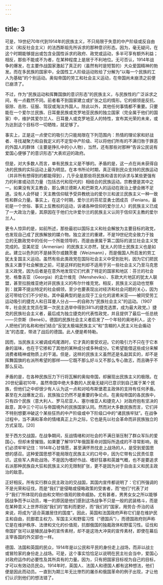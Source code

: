 ```yaml
---
---
---
```

title: 3
---




可是，19世纪70年代到1914年的民族主义，不只局限于失意的中产阶级或反自由主义（和反社会主义）的法西斯祖先所诉求的那种意识形态。因为，毫无疑问，在这个时期能够提出或包含全国性诉求的政府、政党或运动，多半可享有额外利益；相反，那些不能或不为者，在某种程度上是居于不利地位。无可否认，1914年战争的爆发，在主要作战国家激起了真正的（虽然有时是短暂的）大众爱国精神的勃发。而在多民族的国家中，全国性工人阶级运动败给了分解为“以每一个民族的工人为基础”的个别运动。奥匈帝国的劳工和社会主义运动，在帝国尚未崩溃之前便已崩溃了。

不过，作为“民族运动和挥舞国旗的意识形态”的民族主义，与民族性的广泛诉求之间，有一点截然不同。前者看不到国家建立或扩张之后的情形。它的纲领是反抗、驱除、击败、征服、驾驭或淘汰外国人。除此以外，其他任何事情都不重要。只要能在一个爱尔兰民族、日耳曼民族或克罗地亚民族的独立国家（完全属于他们的国家）中，维护其爱尔兰人、日耳曼人或克罗地亚人的特性，宣布其光荣的未来，或为达到这个目标尽一切牺牲，就足够了。

事实上，正是这一点使它的吸引力只能局限在下列范围内：热情的理论家和好战者、寻找凝聚力和自我定义的不定型中产阶级、可以将他们所有的不满归咎于罪恶的外国人的群体（主要是挣扎中的小人物），当然，还有那些对那种“告诉公民说有爱国心便够了的意识形态”大表欢迎的政府。

但是，对大多数人而言，单有民族主义是不够的。矛盾的是，这一点在尚未获得自决的民族的实际运动上最为明显。在本书所论时期，真正得到民众支持的民族运动（并非所有想得到的都能得到），几乎全是那些将民族和语言的诉求与某些更强有力的利害或动员力量（包括古代和现代的）相结合的民族运动。宗教便是其中之一。如果没有天主教会，那么佛兰德斯人和巴斯克人的运动在政治上便会微不足道。没有人会怀疑：天主教信仰赋予受异教统治的爱尔兰和波兰民族主义一种一致性和群众力量。事实上，在这个时期，爱尔兰的芬尼亚勇士团成员（Fenians，最初是一个世俗、事实上反教权的运动，诉诸各种信仰的爱尔兰人）的民族主义已成了一大政治力量，其原因在于他们允许爱尔兰的民族主义认同于信仰天主教的爱尔兰人。

更令人惊异的是，如前所述，那些最初以国际主义和社会解放为主要目标的政党，也发现自己成了民族解放的媒介物。独立波兰的重建，不是19世纪完全致力于独立的无数政党中的任何一个所能领导的，而是由隶属于第二国际的波兰社会主义党完成的。亚美尼亚（Armenian）的民族主义亦然，犹太人的领土民族主义也是如此。建立以色列的不是赫茨尔或魏茨曼（Weizmann），而是俄国人所启发的劳工犹太复国主义运动。虽然有些此类政党在国际社会主义中受到批判，因为它们把民族主义置于社会解放之前，可是这样的批判却不适用于另一些社会主义乃至马克思主义政党，因为后者是在意外地发现它们代表了特定的国家和地区：芬兰的社会党、格鲁吉亚（Georgia）的孟什维克（Mensheviks）、东欧大片地区的犹太人联盟，甚至拉脱维亚绝对非民族主义的布尔什维克党。相反，民族主义运动也觉察到：就算不提出特定的社会纲领，至少也要表现出对经济和社会问题的关心，因为这可带给它们不少好处。其中最典型的是出现于工业化的波希米亚——被同受劳工运动吸引的捷克人和日耳曼人分占——的自称为“民族社会主义”的运动。（1907年，社会民主党员在第一次民主选举中得到38%的捷克选票，成为最大政党。）捷克的民族社会主义者，最后成为独立捷克的代表性政党，并且提供了最后一任总统——贝奈斯（Beneš）。德国的民族社会主义者启发了一个年轻的奥地利人，这个人把他们的名称和他们结合“反犹太极端民族主义”和“含糊的人民主义社会煽动法”的态度，带进了战后的德国。此人便是希特勒。

因而，当民族主义被调成鸡尾酒时，它才真的普受欢迎。它的吸引力不只在于它本身的滋味，也在于它掺和了其他的某种成分或多种成分。它希望能借这些成分来解消费者精神或物质上的干渴。但是，这样的民族主义虽然还是名副其实的，却不是挥舞国旗的右派所希望的那样——它既不那么好斗又不那么专心致志，而且确乎不那么反动。

矛盾的是，在各种民族压力下行将瓦解的奥匈帝国，却展现出民族主义的极限。在20世纪最初10年，虽然帝国中绝大多数的人民毫无疑问已意识到自己属于某个民族，但他们之中却很少有人认为这一点和对哈布斯堡君主政体的支持有任何矛盾。甚至在大战爆发之后，民族独立仍然不是重要的争论点。在奥匈帝国的各民族中，只有四个民族（意大利人、罗马尼亚人、塞尔维亚人和捷克人）对政府抱有坚决的敌意，其中三个可以与帝国境外的民族国家认同。然而对大多数民族而言，它们并不特别想要冲破这个某些狂热的中产阶级或中下阶级口中的“诸民族牢狱”。在战争过程中，当不满和革命的情绪真正上升之际，它也是先以社会革命而非民族独立的方式呈现。[20]

至于西方交战国，在战争期间，反战情绪和对社会的不满日渐压制了群众军队的爱国心，但却未曾摧毁。如果要了解1917年俄国革命对国际所造成的不寻常影响，我们必须牢牢记住：1914年心甘情愿，甚至满怀热忱走上战场的人，是受到爱国思想的感召。这种爱国思想不能局限在民族主义的口号中，因为它带有公民责任意识。这些军人奔赴战场，不是因为嗜好作战、嗜好狂暴和英雄气概，也不是要追求右派那种民族自大狂和民族主义的无限制扩张，更不是因为对于自由主义和民主政治的敌意。

正好相反。所有实行群众民主政治的交战国，其国内宣传都说明了：它们所强调的不是光荣和征伐，而是“我们”是侵略或侵略政策的受害者，而“他们”代表了对于“我们”所体现的自由和文明价值观的致命威胁。尤有甚者，男男女女之所以能够因战争而予以动员，唯一的原因是他们感到这场战争不只是一般的武装格斗，而是在某种意义上世界将因“我们的”胜利而更好，而“我们的”国家，用劳合·乔治的话来说，将成为“适合英雄居住的国度”。因此，英国和法国政府声称它们是在维护民主和自由，抗御君主权力、军国主义和野蛮习性（“德国兵”），而德国政府则声称它是在维护秩序、法律和文化的价值观，抗御俄国的独裁政体和野蛮习性。征伐和帝国扩张可以是殖民战争的宣传素材，却不是这场大冲突的宣传素材，即使在幕后主宰各国的外交部也一样。

德国、法国和英国的民众，1914年是以公民和平民的身份走上战场，而非以战士或冒险家的身份走上战场。可是，这个事实恰恰足以说明在民主社会当中，爱国心对政府运作的必要性及其所具有的力量。因为，只有把国家目标视为自己的目标，才可以有效动员民众。1914年时，英国人、法国人和德国人都有这种想法，他们便是因此而动员。一直到为期三年无比惨烈的屠杀和俄国革命的例子出现，才让他们认识到他们的想法错了。